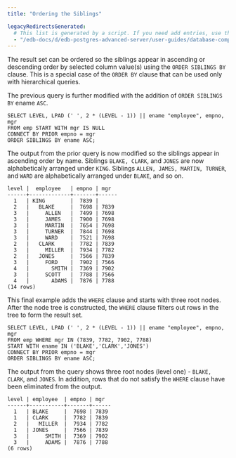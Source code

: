 ```yaml
---
title: "Ordering the Siblings"

legacyRedirectsGenerated:
  # This list is generated by a script. If you need add entries, use the `legacyRedirects` key.
  - "/edb-docs/d/edb-postgres-advanced-server/user-guides/database-compatibility-for-oracle-developers-guide/13/ordering_the_siblings.html"
---
```


<div id="ordering_the_siblings" class="registered_link"></div>

The result set can be ordered so the siblings appear in ascending or descending order by selected column value(s) using the `ORDER SIBLINGS BY` clause. This is a special case of the `ORDER BY` clause that can be used only with hierarchical queries.

The previous query is further modified with the addition of `ORDER SIBLINGS BY` ename `ASC`.

```text
SELECT LEVEL, LPAD (' ', 2 * (LEVEL - 1)) || ename "employee", empno, mgr
FROM emp START WITH mgr IS NULL
CONNECT BY PRIOR empno = mgr
ORDER SIBLINGS BY ename ASC;
```

The output from the prior query is now modified so the siblings appear in ascending order by name. Siblings `BLAKE, CLARK`, and `JONES` are now alphabetically arranged under `KING`. Siblings `ALLEN, JAMES, MARTIN, TURNER`, and `WARD` are alphabetically arranged under `BLAKE`, and so on.

```text
level |  employee   | empno | mgr
------+-------------+-------+------
  1   | KING        |  7839 |
  2   |   BLAKE     |  7698 | 7839
  3   |     ALLEN   |  7499 | 7698
  3   |     JAMES   |  7900 | 7698
  3   |     MARTIN  |  7654 | 7698
  3   |     TURNER  |  7844 | 7698
  3   |     WARD    |  7521 | 7698
  2   |   CLARK     |  7782 | 7839
  3   |     MILLER  |  7934 | 7782
  2   |   JONES     |  7566 | 7839
  3   |     FORD    |  7902 | 7566
  4   |       SMITH |  7369 | 7902
  3   |     SCOTT   |  7788 | 7566
  4   |       ADAMS |  7876 | 7788
(14 rows)
```

This final example adds the `WHERE` clause and starts with three root nodes. After the node tree is constructed, the `WHERE` clause filters out rows in the tree to form the result set.

```text
SELECT LEVEL, LPAD (' ', 2 * (LEVEL - 1)) || ename "employee", empno, mgr
FROM emp WHERE mgr IN (7839, 7782, 7902, 7788)
START WITH ename IN ('BLAKE','CLARK','JONES')
CONNECT BY PRIOR empno = mgr
ORDER SIBLINGS BY ename ASC;
```

The output from the query shows three root nodes (level one) - `BLAKE, CLARK`, and `JONES`. In addition, rows that do not satisfy the `WHERE` clause have been eliminated from the output.

```text
level | employee  | empno | mgr
------+-----------+-------+------
  1   | BLAKE     |  7698 | 7839
  1   | CLARK     |  7782 | 7839
  2   |   MILLER  |  7934 | 7782
  1   | JONES     |  7566 | 7839
  3   |     SMITH |  7369 | 7902
  3   |     ADAMS |  7876 | 7788
(6 rows)
```
